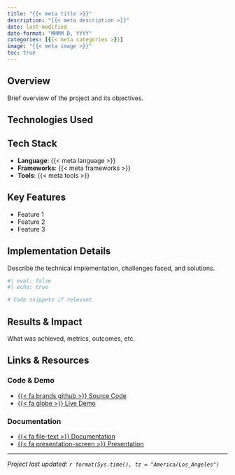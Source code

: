 ```yaml
---
title: "{{< meta title >}}"
description: "{{< meta description >}}"
date: last-modified
date-format: "MMMM D, YYYY"
categories: [{{< meta categories >}}]
image: "{{< meta image >}}"
toc: true
---
```


## Overview

Brief overview of the project and its objectives.

## Technologies Used

::: {.callout-note}
## Tech Stack
- **Language**: {{< meta language >}}
- **Frameworks**: {{< meta frameworks >}}
- **Tools**: {{< meta tools >}}
:::

## Key Features

- Feature 1
- Feature 2
- Feature 3

## Implementation Details

Describe the technical implementation, challenges faced, and solutions.

```r
#| eval: false
#| echo: true

# Code snippets if relevant
```

## Results & Impact

What was achieved, metrics, outcomes, etc.

## Links & Resources

::: {.grid}

::: {.g-col-6}
### Code & Demo
- [{{< fa brands github >}} Source Code]({{< meta github_url >}})
- [{{< fa globe >}} Live Demo]({{< meta demo_url >}})
:::

::: {.g-col-6}
### Documentation
- [{{< fa file-text >}} Documentation]({{< meta docs_url >}})
- [{{< fa presentation-screen >}} Presentation]({{< meta presentation_url >}})
:::

:::

---
*Project last updated: `r format(Sys.time(), tz = "America/Los_Angeles")`*